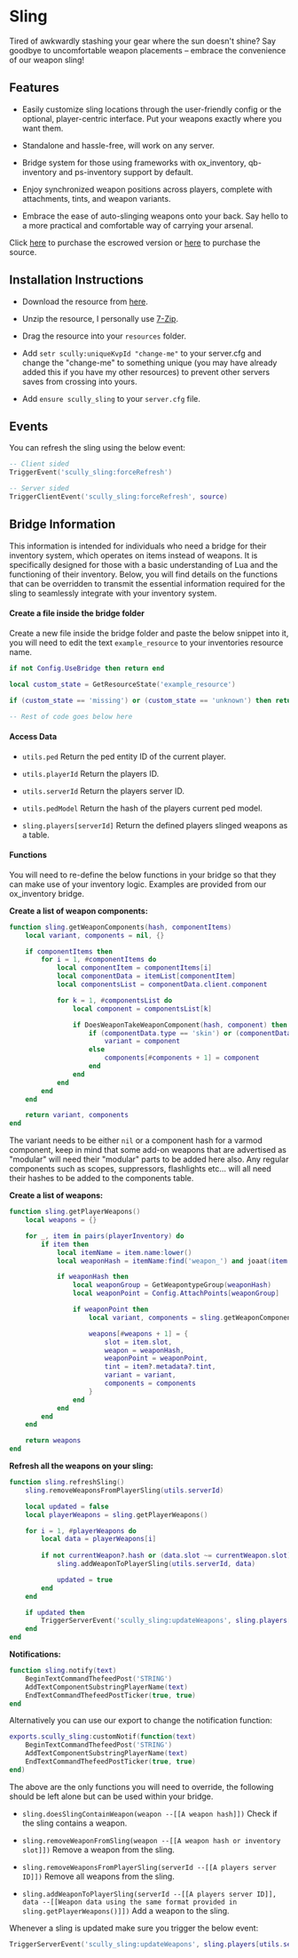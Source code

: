 # Sling

Tired of awkwardly stashing your gear where the sun doesn't shine? Say goodbye to uncomfortable weapon placements – embrace the convenience of our weapon sling!

## Features

- Easily customize sling locations through the user-friendly config or the optional, player-centric interface. Put your weapons exactly where you want them.

- Standalone and hassle-free, will work on any server.

- Bridge system for those using frameworks with ox_inventory, qb-inventory and ps-inventory support by default.

- Enjoy synchronized weapon positions across players, complete with attachments, tints, and weapon variants.

- Embrace the ease of auto-slinging weapons onto your back. Say hello to a more practical and comfortable way of carrying your arsenal.

Click [here](https://scullys-development.tebex.io/package/5068532) to purchase the escrowed version or [here](https://scullys-development.tebex.io/package/5100077) to purchase the source.

## Installation Instructions

- Download the resource from [here](https://keymaster.fivem.net/asset-grants).

- Unzip the resource, I personally use [7-Zip](https://www.7-zip.org/).

- Drag the resource into your `resources` folder.

- Add `setr scully:uniqueKvpId "change-me"` to your server.cfg and change the "change-me" to something unique (you may have already added this if you have my other resources) to prevent other servers saves from crossing into yours.

- Add `ensure scully_sling` to your `server.cfg` file.

## Events

You can refresh the sling using the below event:
```lua
-- Client sided
TriggerEvent('scully_sling:forceRefresh')

-- Server sided
TriggerClientEvent('scully_sling:forceRefresh', source)
```

## Bridge Information

This information is intended for individuals who need a bridge for their inventory system, which operates on items instead of weapons. It is specifically designed for those with a basic understanding of Lua and the functioning of their inventory. Below, you will find details on the functions that can be overridden to transmit the essential information required for the sling to seamlessly integrate with your inventory system.

#### Create a file inside the bridge folder

Create a new file inside the bridge folder and paste the below snippet into it, you will need to edit the text `example_resource` to your inventories resource name.

```lua
if not Config.UseBridge then return end

local custom_state = GetResourceState('example_resource')

if (custom_state == 'missing') or (custom_state == 'unknown') then return end

-- Rest of code goes below here
```

#### Access Data

- `utils.ped` Return the ped entity ID of the current player.

- `utils.playerId` Return the players ID.

- `utils.serverId` Return the players server ID.

- `utils.pedModel` Return the hash of the players current ped model.

- `sling.players[serverId]` Return the defined players slinged weapons as a table.

#### Functions

You will need to re-define the below functions in your bridge so that they can make use of your inventory logic. Examples are provided from our ox_inventory bridge.

**Create a list of weapon components:**

```lua
function sling.getWeaponComponents(hash, componentItems)
    local variant, components = nil, {}

    if componentItems then
        for i = 1, #componentItems do
            local componentItem = componentItems[i]
            local componentData = itemList[componentItem]
            local componentsList = componentData.client.component

            for k = 1, #componentsList do
                local component = componentsList[k]

                if DoesWeaponTakeWeaponComponent(hash, component) then
                    if (componentData.type == 'skin') or (componentData.type == 'upgrade') then
                        variant = component
                    else
                        components[#components + 1] = component
                    end
                end
            end
        end
    end

    return variant, components
end
```

The variant needs to be either `nil` or a component hash for a varmod component, keep in mind that some add-on weapons that are advertised as "modular" will need their "modular" parts to be added here also. Any regular components such as scopes, suppressors, flashlights etc... will all need their hashes to be added to the components table.

**Create a list of weapons:**

```lua
function sling.getPlayerWeapons()
    local weapons = {}

    for _, item in pairs(playerInventory) do
        if item then
            local itemName = item.name:lower()
            local weaponHash = itemName:find('weapon_') and joaat(item.name) or false

            if weaponHash then
                local weaponGroup = GetWeapontypeGroup(weaponHash)
                local weaponPoint = Config.AttachPoints[weaponGroup]

                if weaponPoint then
                    local variant, components = sling.getWeaponComponents(weaponHash, item?.metadata?.components)

                    weapons[#weapons + 1] = {
                        slot = item.slot,
                        weapon = weaponHash,
                        weaponPoint = weaponPoint,
                        tint = item?.metadata?.tint,
                        variant = variant,
                        components = components
                    }
                end
            end
        end
    end

    return weapons
end
```

**Refresh all the weapons on your sling:**

```lua
function sling.refreshSling()
    sling.removeWeaponsFromPlayerSling(utils.serverId)

    local updated = false
    local playerWeapons = sling.getPlayerWeapons()

    for i = 1, #playerWeapons do
        local data = playerWeapons[i]
        
        if not currentWeapon?.hash or (data.slot ~= currentWeapon.slot) then
            sling.addWeaponToPlayerSling(utils.serverId, data)

            updated = true
        end
    end

    if updated then
        TriggerServerEvent('scully_sling:updateWeapons', sling.players[utils.serverId])
    end
end
```

**Notifications:**

```lua
function sling.notify(text)
	BeginTextCommandThefeedPost('STRING')
    AddTextComponentSubstringPlayerName(text)
    EndTextCommandThefeedPostTicker(true, true)
end
```

Alternatively you can use our export to change the notification function:

```lua
exports.scully_sling:customNotif(function(text)
    BeginTextCommandThefeedPost('STRING')
    AddTextComponentSubstringPlayerName(text)
    EndTextCommandThefeedPostTicker(true, true)
end)
```

The above are the only functions you will need to override, the following should be left alone but can be used within your bridge.

- `sling.doesSlingContainWeapon(weapon --[[A weapon hash]])` Check if the sling contains a weapon.

- `sling.removeWeaponFromSling(weapon --[[A weapon hash or inventory slot]])` Remove a weapon from the sling.

- `sling.removeWeaponsFromPlayerSling(serverId --[[A players server ID]])` Remove all weapons from the sling.

- `sling.addWeaponToPlayerSling(serverId --[[A players server ID]], data --[[Weapon data using the same format provided in sling.getPlayerWeapons()]])` Add a weapon to the sling.

Whenever a sling is updated make sure you trigger the below event:

```lua
TriggerServerEvent('scully_sling:updateWeapons', sling.players[utils.serverId])
```

